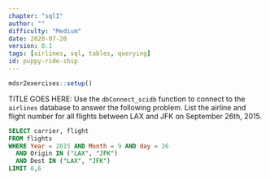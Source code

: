 ```yaml
---
chapter: "sqlI"
author: ""
difficulty: "Medium"
date: 2020-07-20 
version: 0.1
tags: [airlines, sql, tables, querying]
id: puppy-ride-ship
---
```


```r
mdsr2exercises::setup()
```

TITLE GOES HERE:   Use the `dbConnect_scidb` function to connect to the `airlines` database to answer the following problem.
List the airline and flight number for all flights between LAX and JFK on September 26th, 2015.

<!--begin-answer-->

```sql
SELECT carrier, flight 
FROM flights 
WHERE Year = 2015 AND Month = 9 AND day = 26 
  AND Origin IN ("LAX", "JFK") 
  AND Dest IN ("LAX", "JFK")
LIMIT 0,6
```
<!--end-answer-->


